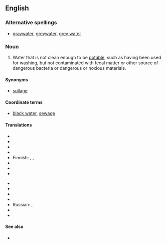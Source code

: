 ==English==

===Alternative spellings===
* [[graywater]], [[greywater]], [[grey water]]

===Noun===
{{en-noun|sg=[[gray]] [[water]]|-}}

# Water that is not clean enough to be [[potable]], such as having been used for washing, but not contaminated with fecal matter or other source of dangerous bacteria or dangerous or noxious materials.

====Synonyms====
* [[sullage]]

====Coordinate terms====
* [[black water]], [[sewage]]

====Translations====
{{trans-top|non-potable, but non-toxic water}}
* {{trreq|Arabic}}
* {{trreq|Armenian}}
* {{trreq|Chinese}}
* {{trreq|Dutch}}
* Finnish: {{t|fi|harmaa}} {{t|fi|vesi}},  {{t|fi|harmaavesi}},  {{t|fi|pesuvesi}}
* {{trreq|French}}
* {{trreq|German}}
* {{trreq|Hindi}}
{{trans-mid}}
* {{trreq|Italian}}
* {{trreq|Japanese}}
* {{trreq|Korean}}
* {{trreq|Portuguese}}
* Russian: {{t|ru|серая вода|f|tr=séraja vodá|sc=Cyrl}},  {{t|ru|бытовые сточные воды|f|tr=bytovýje stóčnyje vódy|sc=Cyrl}}
* {{trreq|Spanish}}
* {{trreq|Vietnamese}}
{{trans-bottom}}

====See also====
* {{pedia}}